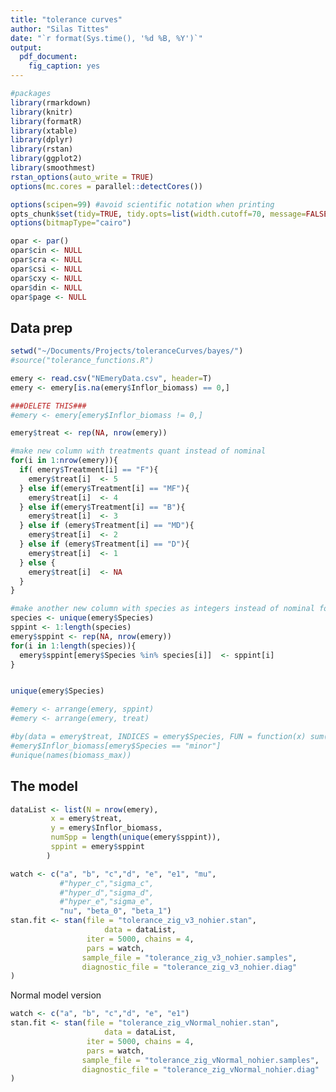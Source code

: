 ```yaml
---
title: "tolerance curves"
author: "Silas Tittes"
date: "`r format(Sys.time(), '%d %B, %Y')`"
output:
  pdf_document:
    fig_caption: yes
---
```




```r

#packages
library(rmarkdown)
library(knitr)
library(formatR)
library(xtable)
library(dplyr)
library(rstan)
library(ggplot2)
library(smoothmest)
rstan_options(auto_write = TRUE)
options(mc.cores = parallel::detectCores())

options(scipen=99) #avoid scientific notation when printing
opts_chunk$set(tidy=TRUE, tidy.opts=list(width.cutoff=70, message=FALSE, results='hide'))
options(bitmapType="cairo")

opar <- par()
opar$cin <- NULL
opar$cra <- NULL
opar$csi <- NULL
opar$cxy <- NULL
opar$din <- NULL
opar$page <- NULL
```


## Data prep
```r
setwd("~/Documents/Projects/toleranceCurves/bayes/")
#source("tolerance_functions.R")

emery <- read.csv("NEmeryData.csv", header=T)
emery <- emery[is.na(emery$Inflor_biomass) == 0,]

###DELETE THIS###
#emery <- emery[emery$Inflor_biomass != 0,]

emery$treat <- rep(NA, nrow(emery))

#make new column with treatments quant instead of nominal
for(i in 1:nrow(emery)){
  if( emery$Treatment[i] == "F"){
    emery$treat[i]  <- 5
  } else if(emery$Treatment[i] == "MF"){
    emery$treat[i]  <- 4
  } else if(emery$Treatment[i] == "B"){
    emery$treat[i]  <- 3
  } else if (emery$Treatment[i] == "MD"){
    emery$treat[i]  <- 2
  } else if (emery$Treatment[i] == "D"){
    emery$treat[i]  <- 1
  } else {
    emery$treat[i]  <- NA
  }
}

#make another new column with species as integers instead of nominal for stan
species <- unique(emery$Species)
sppint <- 1:length(species)
emery$sppint <- rep(NA, nrow(emery))
for(i in 1:length(species)){
  emery$sppint[emery$Species %in% species[i]]  <- sppint[i]
}


unique(emery$Species)

#emery <- arrange(emery, sppint)
#emery <- arrange(emery, treat)

#by(data = emery$treat, INDICES = emery$Species, FUN = function(x) sum(x == min(x)))
#emery$Inflor_biomass[emery$Species == "minor"]
#unique(names(biomass_max))
```


## The model
```r
dataList <- list(N = nrow(emery), 
		 x = emery$treat, 
		 y = emery$Inflor_biomass,
		 numSpp = length(unique(emery$sppint)),
		 sppint = emery$sppint
		)
```


```r
watch <- c("a", "b", "c","d", "e", "e1", "mu",
           #"hyper_c","sigma_c",
           #"hyper_d","sigma_d",
           #"hyper_e","sigma_e",
           "nu", "beta_0", "beta_1")
stan.fit <- stan(file = "tolerance_zig_v3_nohier.stan",
                     data = dataList,
                 iter = 5000, chains = 4,
                 pars = watch,
                sample_file = "tolerance_zig_v3_nohier.samples",
                diagnostic_file = "tolerance_zig_v3_nohier.diag"
)
```


Normal model version
```r
watch <- c("a", "b", "c","d", "e", "e1")
stan.fit <- stan(file = "tolerance_zig_vNormal_nohier.stan",
                     data = dataList,
                 iter = 5000, chains = 4,
                 pars = watch,
                sample_file = "tolerance_zig_vNormal_nohier.samples",
                diagnostic_file = "tolerance_zig_vNormal_nohier.diag"
)
```
